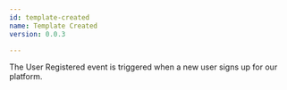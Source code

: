 ```yaml
---
id: template-created
name: Template Created
version: 0.0.3

---
```


The User Registered event is triggered when a new user signs up for our platform.

<!-- Fetch schema from public API -->
<RemoteSchema url="https://raw.githubusercontent.com/NHSDigital/nhs-notify-web-template-management/refs/heads/main/packages/event-schemas/schemas/TemplateDeleted/v1.json" />
